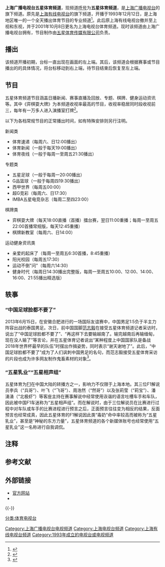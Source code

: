 {{頻道資訊
| 頻道名稱         = 上海广播电视台五星体育频道<br />Great Sports
| 頻道圖片檔案     = Great Sports.jpg
| 頻道圖片名稱     = 频道标志{{efn|在电视画面显示的台标为上海电视台白玉兰台标+“五星体育”二字。}}
| 所屬國家或地區   = {{CHNML}}
| 總部所在         = {{CHN}}[[上海市|上海市]][[南京西路|南京西路]]651号广电大厦20层
| 播放地區         = [[上海市|上海市]]及周边地区
| 開播日期         = 1993年12月12日
| 頻道口號         = 体育无处不在，运动无限精彩！<br/>活力五星 与你同行
| 代表人物          = 李培红（总监制、党委书记）
| 頻道語言         = [[普通话|普通话]]
| 頻道類別         = [[体育|体育]]
| 視頻格式         = [[標準畫質電視|SDTV]]（[[576i|576i]] [[縱橫比_(圖像)|16:9]]）<br/>[[高清晰度電視|HDTV]]（[[1080i|1080i]] [[縱橫比_(圖像)|16:9]]）
| 音頻格式         = [[單聲道|單聲道]]（[[標清|標清]]）<br/>[[立體聲|立體聲]]/[[杜比數字|環繞聲]]（[[高清|高清]]）
| 擁有者           = [[上海广播电视台|上海广播电视台]]<br>五星体育传媒有限公司
| 前頻道名稱       = 上海有线三台、上海电视台有线体育频道<ref>{{cite web|author1=|title=上海年鉴2002→三十一、文化艺术·广播影视→（六）电视|url=http://www.shtong.gov.cn/dfz_web/DFZ/Info?idnode=64163&tableName=userobject1a&id=57250|accessdate=2019-12-20|work=上海市地方志办公室|date=2003-08-20|archive-date=2020-03-03|archive-url=https://web.archive.org/web/20200303125917/http://www.shtong.gov.cn/dfz_web/DFZ/Info?idnode=64163&tableName=userobject1a&id=57250|dead-url=no}}</ref>、上海电视台体育频道
| 被取代名稱       =  上海广播电视台五星体育频道
| 頻道官方網站     =http://www.wa5.com/
| 備註             = 
| 數位有線電視供應商01 = 上海[[东方有线|东方有线]]（全市）
| 數位有線電視頻道數01 = 8频道（标清，五星体育）<br>208频道（高清，五星体育高清）<ref>{{Cite web |url=http://www.ocn.net.cn/hdds_pdjs.html |title=上海全境整转区有线数字电视频道列表 |accessdate=2014-05-24 |archive-date=2014-06-23 |archive-url=https://web.archive.org/web/20140623175401/http://ocn.net.cn/hdds_pdjs.html |dead-url=no }}</ref>
| 數位有線電視供應商02 = 嘉兴华数（浙江省嘉兴市）
| 數位有線電視頻道數02 = 357频道（HD）{{efn|本频道被列为收费频道，需额外付费收看。}}
| 寬頻電視供應商01 = [[中国电信|中国电信]][[iTV|iTV]]（限上海地区）
| 寬頻電視頻道數01 = 8频道（五星体育）<br>108频道（五星体育HD）<ref>{{Cite web |url=http://sh.189.cn/business/internet/IPTV/ywjs/ |title=中国电信上海IPTV频道列表 |accessdate=2014-05-24 |archive-date=2014-06-07 |archive-url=https://web.archive.org/web/20140607075346/http://sh.189.cn/business/internet/IPTV/ywjs/ |dead-url=no }}</ref>
| 線上收看網站01   = 五星体育官网
| 線上收看網址01   = [http://www.wa5.com/ 免费观看]
}}

'''上海广播电视台五星体育频道'''，现频道[[呼号|呼号]]为'''五星体育频道'''，是[[上海广播电视台|上海广播电视台]]的旗下频道。原先是[[上海有线电视台|上海有线电视台]]的旗下频道，开播于1993年12月12日，是上海地区唯一的一个全天播出体育节目的专业频道<ref>{{cite web|url=http://www.shtong.gov.cn/Newsite/node2/node2245/node4510/node11098/node12412/node63823/userobject1ai12850.html|title=上海广播电视志→第四编电视节目→第六章上海有线电视台节目及编播→第一节 节目|publisher=上海市地方志办公室|accessdate=2016年9月8日|archive-date=2020年10月3日|archive-url=https://web.archive.org/web/20201003203918/http://www.shtong.gov.cn/Newsite/node2/node2245/node4510/node11098/node12412/node63823/userobject1ai12850.html|dead-url=no}}</ref>。此后原上海有线电视台撤并至上视和东视，并于2001年10月8日更名为上海电视台体育频道。现时该频道由上海广播电视台拥有，节目制作由[[五星体育传媒有限公司|五星体育传媒有限公司]]负责。

==播出==
该频道开播初期，台标一直出现在画面的左上端。其后，该频道会根据赛事或节目播出的的具体情况，将台标移动到右上端，待节目结束后恢复至左上端。

==节目==
五星体育频道节目涵盖日播新闻、赛事直播及回放、专题、棋牌、健身运动资讯等。其中《弈棋耍大牌》为本频道收视率最高的节目，收视率稳居同时段收视前三，每年有一万多人进入演播室打牌<ref>{{cite web|url=https://new.qq.com/omn/20180728/20180728A1ARVK.html|title=每晚6点，一百万上海男人都在干同一件事|publisher=新闻晨报-上海市民生活指南|accessdate=2019-11-28|archive-date=2020-10-03|archive-url=https://web.archive.org/web/20201003214240/https://new.qq.com/omn/20180728/20180728A1ARVK.html|dead-url=no}}</ref>。

以下为各档常规节目的正常播出时间，如有特殊安排则另行注明。
;新闻类
* 体育速递（每周六、日12:00播出）{{efn|如当日有赛事直播安排，节目视情况延后播出或暂停播出。}}
* 体育新闻（一般于每天19:00播出）{{efn|通常为30分钟。如节目前有赛事直播安排，节目延后至19:05播出，缩短至25分钟；如节目后有赛事直播安排，节目缩短至25分钟，至19:25提前结束。}}
* 体育夜线（一般于每周一至周五21:30播出）{{efn|如周一、周四有赛事直播安排，节目暂停播出。}}
;专题类
*五星足球（一般于每周一20:00播出）{{efn|该节目包含外包节目《加油！超级装》。另：如当日有赛事直播，延至21:30播出并缩短至30分钟，取消当日《体育夜线》。}}
*G品篮球（一般于每周四19:30播出）{{efn|如当日有赛事直播，延至21:30播出，取消当日《体育夜线》。}}
*西甲世界（每周五00:00）
*超G竞彩（每周六、日17:30）
*IMBA五星电竞杂志（每周二至四23:00）{{efn|如当日有赛事直播安排则延后播出。}}
;棋牌类
* 弈棋耍大牌（每天18:00直播（首播）擂台赛，翌日11:00重播；每周一至周五22:00首播常规版，每天12:45重播）{{efn|如当日有赛事直播安排，当日擂台赛直播将暂停播出，常规版（包括首播和重播）视情况延后播出或暂停播出。}}
* 棋牌新教室（每周六、日14:00）
;运动健身资讯类
*亲爱的起床了（每周一至周五6:30首播，8:45重播）
* 阳光校园（每周五17:30）
*运动不倒"问"（每周六14:30）
* 健身时代（每周日14:30播出完整版，每周一至周五10:00、12:00、14:00、16:00、21:55播出精选版）

==轶事==
===“中国足球脸都不要了”===
2013年6月15日，在安徽合肥进行的一场国际友谊赛中，中国男足1:5负于半主力阵容出战的泰国男足。次日，前中国国脚[[范志毅|范志毅]]在接受五星体育频道记者采访时，说出了“中国足球脸都不要了”、“再这样下去要输越南了。输完越南后再输缅甸，现在没人输了”等言论，并在五星体育记者说出“某种程度上中国国家队是备战2018年世界杯最早的队伍”时摆出作揖姿势，同时表示“谢天谢地了”。此后，“中国足球脸都不要了”成为了人们讽刺中国男足的名句，而范志毅接受五星体育采访的片段也成为许多网友制作鬼畜素材的对象<ref>{{cite news |title=你窝心就别看、脸都不要了……细数范志毅的国足名言 |url=http://www.chinanews.com/ty/2020/08-05/9257083.shtml |accessdate=2021-03-16 |work=中国新闻网 |date=2020-08-05 |archive-date=2020-10-26 |archive-url=https://web.archive.org/web/20201026164538/http://www.chinanews.com/ty/2020/08-05/9257083.shtml |dead-url=no }}</ref>。

===“五星乳业”“五星相声组”===
五星体育为[[F1|F1]]在中国大陆的转播方之一，影响力不仅限于上海本地。其三位F1解说员李兵（“兵哥”）、叶飞（“飞哥”）、周浩然（“然哥”）以及张莉莹（“莉宝”）、潘湧湧（“北极虾”）等客座主持在赛事解说中经常使用诙谐的语言吐槽车手和车队，因此被中国F1车迷称为“五星相声组”。而在解说时，由于三位解说员在比赛进行过程中对车队或车手的比赛进程进行预言之后，正面预言往往变为相反的结果，反面预言也经常成真，因此五星体育的F1解说因此类“毒奶”命中率较高而被称为“五星乳业”，甚至是“神秘的东方力量”，五星体育频道的各个新媒体账号也经常使用“五星乳业”这一名称进行自我调侃。

== 注释 ==
{{Notelist}}

== 参考文献 ==
{{Reflist|2}}

== 外部链接 ==
* [https://web.archive.org/web/20160830033851/http://www.wa5.com/ 官方网站]
* {{Sinaweibo|wuxingtiyu}}

{{-}}
{{上海广播电视台}}

[[Category:上海广播电视台电视频道|Category:上海广播电视台电视频道]]
[[Category:上海电视台频道|Category:上海电视台频道]]
[[Category:上海有线电视台频道|Category:上海有线电视台频道]]
[[Category:1993年成立的电视台或电视频道|Category:1993年成立的电视台或电视频道]]
[[分类:体育电视台|分类:体育电视台]]